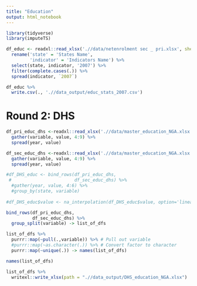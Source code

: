 ```yaml
---
title: "Education"
output: html_notebook
---
```


```r
library(tidyverse)
library(imputeTS)
```

```r
df_educ <- readxl::read_xlsx('.//data/netenrolment sec _ pri.xlsx', sheet = 'ObservationData') %>% 
  rename('state' = 'States Name',
         'indicator' = 'Indicators Name') %>%  
  select(state, indicator, '2007') %>% 
  filter(complete.cases(.)) %>% 
  spread(indicator, `2007`)

df_educ %>% 
  write.csv(., './/data_output/educ_stats_2007.csv')
```

# Round 2: DHS

```r
df_pri_educ_dhs <-readxl::read_xlsx('.//data/master_education_NGA.xlsx', sheet = 'primary') %>% 
  gather(variable, value, 4:9) %>% 
  spread(year, value)
```

```r
df_sec_educ_dhs <-readxl::read_xlsx('.//data/master_education_NGA.xlsx', sheet = 'secondary') %>% 
  gather(variable, value, 4:9) %>% 
  spread(year, value)
```

```r
#df_DHS_educ <- bind_rows(df_pri_educ_dhs,
 #                        df_sec_educ_dhs) %>% 
  #gather(year, value, 4:6) %>% 
  #group_by(state, variable)
  
#df_DHS_educ$value <- na_interpolation(df_DHS_educ$value, option='linear')
```



```r
bind_rows(df_pri_educ_dhs,
          df_sec_educ_dhs) %>% 
  group_split(variable) -> list_of_dfs

list_of_dfs %>%
  purrr::map(~pull(.,variable)) %>% # Pull out variable
  #purrr::map(~as.character(.)) %>% # Convert factor to character
  purrr::map(~unique(.)) -> names(list_of_dfs)

names(list_of_dfs)

list_of_dfs %>%
  writexl::write_xlsx(path = ".//data_output/DHS_education_NGA.xlsx")
```

